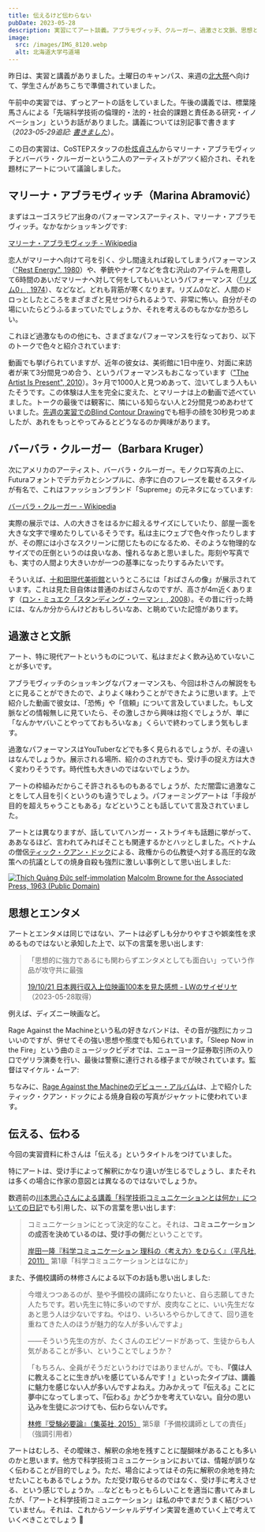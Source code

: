 ```yaml
---
title: 伝えるけど伝わらない
pubDate: 2023-05-28
description: 実習にてアート談義。アブラモヴィッチ、クルーガー、過激さと文脈、思想とエンタメ
image:
  src: /images/IMG_8120.webp
  alt: 北海道大学弓道場
---
```


昨日は、実習と講義がありました。土曜日のキャンパス、来週の[北大祭](https://hokudaisai.com/)へ向けて、学生さんがあちこちで準備されていました。

午前中の実習では、ずっとアートの話をしていました。午後の講義では、標葉隆馬さんによる「先端科学技術の倫理的・法的・社会的課題と責任ある研究・イノベーション」というお話がありました。講義については別記事で書きます（_2023-05-29追記: [書きました](/2023-05-29/)_）。

この日の実習は、CoSTEPスタッフの[朴炫貞さん](https://costep.open-ed.hokudai.ac.jp/staff/park-hyunjung)からマリーナ・アブラモヴィッチとバーバラ・クルーガーという二人のアーティストがアツく紹介され、それを題材にアートについて議論しました。

## マリーナ・アブラモヴィッチ（Marina Abramović）

まずはユーゴスラビア出身のパフォーマンスアーティスト、マリーナ・アブラモヴィッチ。なかなかショッキングです:

[マリーナ・アブラモヴィッチ - Wikipedia](https://ja.wikipedia.org/wiki/%E3%83%9E%E3%83%AA%E3%83%BC%E3%83%8A%E3%83%BB%E3%82%A2%E3%83%96%E3%83%A9%E3%83%A2%E3%83%B4%E3%82%A3%E3%83%83%E3%83%81)

恋人がマリーナへ向けて弓を引く、少し間違えれば殺してしまうパフォーマンス（["Rest Energy", 1980](https://www.moma.org/audio/playlist/243/3120)）や、拳銃やナイフなどを含む沢山のアイテムを用意して6時間のあいだマリーナへ対して何をしてもいいというパフォーマンス（[「リズム0」, 1974](https://ja.wikipedia.org/wiki/%E3%83%AA%E3%82%BA%E3%83%A00)）、などなど。どれも背筋が寒くなります。リズム0など、人間のドロっとしたところをまざまざと見せつけられるようで、非常に怖い。自分がその場にいたらどうふるまっていたでしょうか、それを考えるのもなかなか恐ろしい。

これほど過激なものの他にも、さまざまなパフォーマンスを行なっており、以下のトークで色々と紹介されています:

<YouTube videoId="M4so_Z9a_u0" />

動画でも挙げられていますが、近年の彼女は、美術館に1日中座り、対面に来訪者が来て3分間見つめ合う、というパフォーマンスもおこなっています（["The Artist Is Present", 2010](https://www.moma.org/learn/moma_learning/marina-abramovic-marina-abramovic-the-artist-is-present-2010/)）。3ヶ月で1000人と見つめあって、泣いてしまう人もいたそうです。この体験は人生を完全に変えた、とマリーナは上の動画で述べていました。トークの最後では観客に、隣にいる知らない人と2分間見つめあわせていました。[先週の実習でのBlind Contour Drawing](/2023-05-21/)でも相手の顔を30秒見つめましたが、あれをもっとやってみるとどうなるのか興味があります。

## バーバラ・クルーガー（Barbara Kruger）

次にアメリカのアーティスト、バーバラ・クルーガー。モノクロ写真の上に、Futuraフォントでデカデカとシンプルに、赤字に白のフレーズを載せるスタイルが有名で、これはファッションブランド「Supreme」の元ネタになっています:

[バーバラ・クルーガー - Wikipedia](https://ja.wikipedia.org/wiki/%E3%83%90%E3%83%BC%E3%83%90%E3%83%A9%E3%83%BB%E3%82%AF%E3%83%AB%E3%83%BC%E3%82%AC%E3%83%BC)

実際の展示では、人の大きさをはるかに超えるサイズにしていたり、部屋一面を大きな文字で埋めたりしているそうです。私は主にウェブで色々作ったりしますが、その際には小さなスクリーンに閉じたものになるため、そのような物理的なサイズでの圧倒というのは良いなあ、憧れるなあと思いました。彫刻や写真でも、実寸の人間より大きいかが一つの基準になったりするみたいです。

そういえば、[十和田現代美術館](https://towadaartcenter.com/)というところには「おばさんの像」が展示されています。これは見た目自体は普通のおばさんなのですが、高さが4m近くあります（[ロン・ミュエク「スタンディング・ウーマン」, 2008](https://towadaartcenter.com/collection/standing-woman/)）。その昔に行った時には、なんか分からんけどおもしろいなあ、と眺めていた記憶があります。

## 過激さと文脈

アート、特に現代アートというものについて、私はまだよく飲み込めていないことが多いです。

アブラモヴィッチのショッキングなパフォーマンスも、今回は朴さんの解説をもとに見ることができたので、よりよく味わうことができたように思います。上で紹介した動画で彼女は、「恐怖」や「信頼」について言及していました。もし文脈などの情報無しに見ていたら、その激しさから興味は抱くでしょうが、単に「なんかヤバいことやってておもろいなぁ」くらいで終わってしまう気もします。

過激なパフォーマンスはYouTuberなどでも多く見られるでしょうが、その違いはなんでしょうか。展示される場所、紹介のされ方でも、受け手の捉え方は大きく変わりそうです。時代性も大きいのではないでしょうか。

アートの枠組みだからこそ許されるものもあるでしょうが、ただ闇雲に過激なことをして人目を引くというのも違うでしょう。パフォーミングアートは「手段が目的を超えちゃうこともある」などということも話していて言及されていました。

アートとは異なりますが、話していてハンガー・ストライキも話題に挙がって、ああなるほど、言われてみればそことも関連するかとハッとしました。ベトナムの僧侶[ティック・クアン・ドック](https://ja.wikipedia.org/wiki/%E3%83%86%E3%82%A3%E3%83%83%E3%82%AF%E3%83%BB%E3%82%AF%E3%82%A2%E3%83%B3%E3%83%BB%E3%83%89%E3%83%83%E3%82%AF)による、政権からの仏教徒へ対する高圧的な政策への抗議としての焼身自殺も強烈に激しい事例として思い出しました:

<p>
<a href="https://ja.wikipedia.org/wiki/%E3%83%95%E3%82%A1%E3%82%A4%E3%83%AB:Th%C3%ADch_Qu%E1%BA%A3ng_%C4%90%E1%BB%A9c_self-immolation.jpg">
<img src="/images/2023-05-28-self-immolation.jpg" alt="Thích Quảng Đức self-immolation" /></a>
<a class="italic text-xs" href="https://ja.wikipedia.org/wiki/%E3%83%95%E3%82%A1%E3%82%A4%E3%83%AB:Th%C3%ADch_Qu%E1%BA%A3ng_%C4%90%E1%BB%A9c_self-immolation.jpg">Malcolm Browne for the Associated Press, 1963 (Public Domain)</a>
</p>

## 思想とエンタメ

アートとエンタメは同じではない、アートは必ずしも分かりやすさや娯楽性を求めるものではないと承知した上で、以下の言葉を思い出します:

> 「思想的に強力であるにも関わらずエンタメとしても面白い」っていう作品が攻守共に最強
>
> [19/10/21 日本興行収入上位映画100本を見た感想 - LWのサイゼリヤ](https://saize-lw.hatenablog.com/entry/20438301)（2023-05-28取得）

例えば、ディズニー映画など。

Rage Against the Machineという私の好きなバンドは、その音が強烈にカッコいいのですが、併せてその強い思想や態度でも知られています。「Sleep Now in the Fire」という曲のミュージックビデオでは、ニューヨーク証券取引所の入り口でゲリラ演奏を行い、最後は警察に連行される様子までが映されています。監督はマイケル・ムーア:

<YouTube videoId="kl4wkIPiTcY" />

ちなみに、[Rage Against the Machineのデビュー・アルバム](<https://en.wikipedia.org/wiki/Rage_Against_the_Machine_(album)>)は、上で紹介したティック・クアン・ドックによる焼身自殺の写真がジャケットに使われています。

## 伝える、伝わる

今回の実習資料に朴さんは「伝える」というタイトルをつけていました。

特にアートは、受け手によって解釈にかなり違いが生じるでしょうし、またそれは多くの場合に作家の意図とは異なるのではないでしょうか。

数週前の[川本思心さんによる講義「科学技術コミュニケーションとは何か」についての日記](/2023-05-14/)でも引用した、以下の言葉を思い出します:

> コミュニケーションにとって決定的なこと。それは、**コミュニケーションの成否を決めているのは、受け手の側**だということです。
>
> [岸田一隆『科学コミュニケーション 理科の〈考え方〉をひらく』（平凡社, 2011）](https://www.heibonsha.co.jp/book/b163521.html) 第1章「科学コミュニケーションとはなにか」

また、予備校講師の林修さんによる以下のお話も思い出しました:

> 今増えつつあるのが、塾や予備校の講師になりたいと、自ら志願してきた人たちです。若い先生に特に多いのですが、皮肉なことに、いい先生だなあと思う人は少ないですね。やはり、いろいろやらかしてきて、回り道を重ねてきた人のほうが魅力的な人が多いんですよ」
>
> ――そういう先生の方が、たくさんのエピソードがあって、生徒からも人気があることが多い、ということでしょうか？
>
> 「もちろん、全員がそうだというわけではありませんが。でも、**『僕は人に教えることに生きがいを感じているんです！』といったタイプは、講義に魅力を感じない人が多いんですよねえ。力みかえって『伝える』ことに夢中になってしまって、『伝わる』かどうかを考えていない。自分の思い込みを生徒にぶつけても、伝わらないんです。**
>
> [林修『受験必要論』（集英社, 2015）](https://www.shueisha.co.jp/books/items/contents.html?jdcn=08745372949366000000) 第5章「予備校講師としての責任」（強調引用者）

アートはむしろ、その曖昧さ、解釈の余地を残すことに醍醐味があることも多いのかと思います。他方で科学技術コミュニケーションにおいては、情報が誤りなく伝わることが目的でしょう。ただ、場合によってはその先に解釈の余地を持たせたいこともあるでしょうか。ただ受け取らせるのではなく、受け手に考えさせる、という感じでしょうか。...などともっともらしいことを適当に書いてみましたが、「アートと科学技術コミュニケーション」は私の中でまだうまく結びついていません。それは、これからソーシャルデザイン実習を進めていく上で考えていくべきことでしょう 🎯

